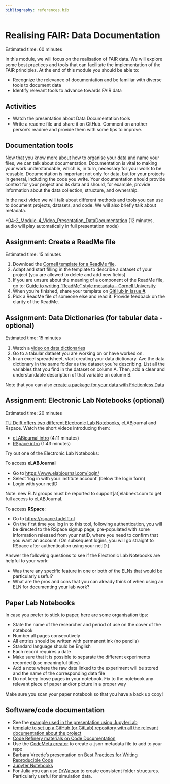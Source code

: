 ```yaml
---
bibliography: references.bib
---
```


# Realising FAIR: Data Documentation {#realisingFAIR2}
Estimated time: 60 minutes

In this module, we will focus on the realisation of FAIR data. 
We will explore some best practices and tools that can facilitate the implementation of the FAIR principles. 
At the end of this module you should be able to:

*	Recognize the relevance of documentation and be familiar with diverse tools to document data
*	Identify relevant tools to advance towards FAIR data 

## Activities 
*	Watch the presentation about Data Documentation tools
* Write a readme file and share it on GitHub. 
Comment on another person's readme and provide them with some tips to improve. 

## Documentation tools 
Now that you know more about how to organise your data and name your files, we can talk about documentation. 
Documentation is vital to making your work understandable, which is, in turn, necessary for your work to be reusable.
Documentation is important not only for data, but for your projects in general, including the code you write. 
Your documentation should provide context for your project and its data and should, for example, provide information about the data collection, structure, and ownership.

In the next video we will talk about different methods and tools you can use to document projects, datasets, and code. We will also briefly talk about metadata.

*[04-2_Module-4_Video_Presentation_DataDocumentation](https://surfdrive.surf.nl/files/index.php/s/Y1ylaZYL1R3VPbR) (12 minutes, audio will play automatically in full presentation mode)
 
## Assignment: Create a ReadMe file 
 Estimated time: 15 minutes

1. Download the [Cornell template for a ReadMe file](https://cornell.app.box.com/v/ReadmeTemplate). 
2. Adapt and start filling in the template to describe a dataset of your project (you are allowed to delete and add new fields)
3. If you are unsure about the meaning of a component of the ReadMe file, go to: [Guide to writing "ReadMe" style metadata - Cornell University](https://data.research.cornell.edu/content/readme#best_practices)
4. When you're finished, share your template on [GitHub in Issue #](link). 
5. Pick a ReadMe file of someone else and read it. 
Provide feedback on the clarity of the ReadMe. 

## Assignment: Data Dictionaries (for tabular data - optional)
 Estimated time: 15 minutes
 
1. Watch a [video on data dictionaries](https://www.youtube.com/watch?v=Fe3i9qyqPjo)
2. Go to a tabular dataset you are working on or have worked on.
3. In an excel spreadsheet, start creating your data dictionary. 
Ave the data dictionary in the same folder as the dataset you're describing.
List all the variables that you find in the dataset on column A. 
Then, add a clear and understandable description of that variable on column B.

Note that you can also [create a package for your data with Frictionless Data](https://create.frictionlessdata.io)

## Assignment: Electronic Lab Notebooks (optional)
Estimated time: 20 minutes

[TU Delft offers two different Electronic Lab Notebooks](https://www.tudelft.nl/en/library/research-data-management/r/manage/electronic-lab-note
book), eLABjournal and Rspace. 
Watch the short videos introducing them:

* [eLABjournal intro](https://www.youtube.com/watch?v=ys4BKEWWnEc&feature=youtu.be) (4:11 minutes)
* [RSpace intro](https://www.youtube.com/watch?v=q2CEnZRC1_o&t=5s) (1:43 minutes)

Try out one of the Electronic Lab Notebooks: 

To access **eLABJournal**

* Go to [https://www.elabjournal.com/login/](https://www.elabjournal.com/login/)
* Select 'log in with your institute account'  (below the login form)
* Login with your netID

Note: new ELN groups must be reported to support[at]elabnext.com to get full access to eLABJournal.

To access **RSpace**:

* Go to [https://rspace.tudelft.nl](https://rspace.tudelft.nl)
* On the first time you log in to this tool, following authentication, you will be directed to the RSpace signup page, pre-populated with some information released from your netID, where you need to confirm that you want an account. (On subsequent logins, you will go straight to RSpace after authentication using your netID.)


Answer the following questions to see if the Electronic Lab Notebooks are helpful to your work: 

* Was there any specific feature in one or both of the ELNs that would be particularly useful?
* What are the pros and cons that you can already think of when using an ELN for documenting your lab work?

## Paper Lab Notebooks
In case you prefer to stick to paper, here are some organisation tips: 

* State the name of the researcher and period of use on the cover of the notebook
* Number all pages consecutively
* All entries should be written with permanent ink (no pencils)
* Standard language should be English
* Each record requires a date
* Make sure that it is possible to separate the different experiments recorded (use meaningful titles)
* Add a note where the raw data linked to the experiment will be stored and the name of the corresponding data file
* Do not keep loose pages in your notebook. 
Fix to the notebook any relevant piece of paper and/or picture in a proper way

Make sure you scan your paper notebook so that you have a back up copy!

## Software/code documentation
* See the [example used in the presentation using JupyterLab](https://mybinder.org/v2/gh/jupyterlab/jupyterlab-demo/master?urlpath=lab/tree/demo)
* [template to set up a GitHub (or GitLab) repository with all the relevant documentation about the project](https://github.com/manuGil/fair-code)
* [Code Refinery materials on Code Documentation](https://coderefinery.github.io/documentation/)
* Use the [CodeMeta creator](https://codemeta.github.io/codemeta-generator/) to create a .json metadata file to add to your repo 
* Barbara Vreede's presentation on [Best Practices for Writing Reproducible Code](https://bvreede.github.io/presentations/presentations/2020-09-17_BestPractices-lecture.html#1)
* [Jupyter Notebooks](https://github.com/jupyter/jupyter/wiki)
* For Julia you can use [DrWatson](https://juliadynamics.github.io/DrWatson.jl/dev/) to create consistent folder structures. Particularly useful for simulation data. 

